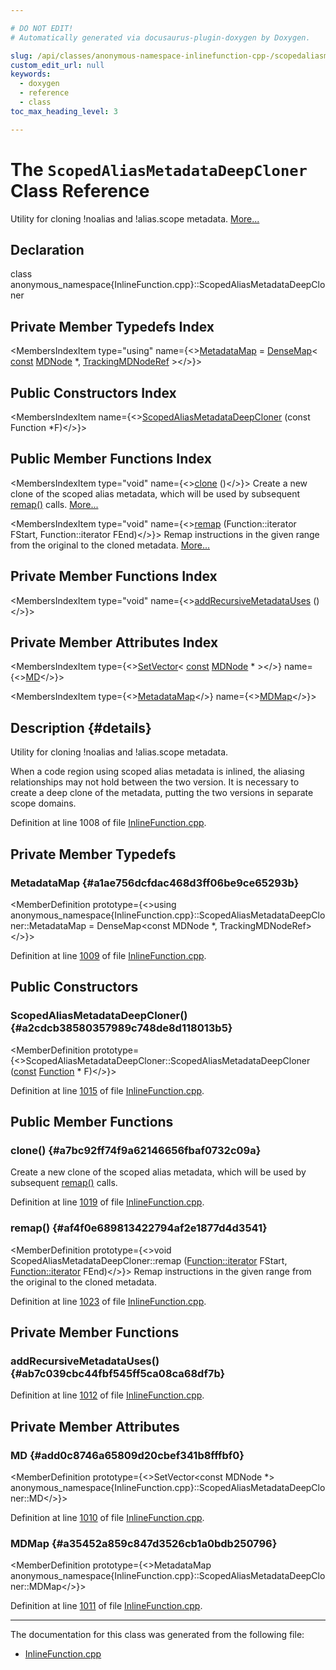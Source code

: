 ```yaml
---

# DO NOT EDIT!
# Automatically generated via docusaurus-plugin-doxygen by Doxygen.

slug: /api/classes/anonymous-namespace-inlinefunction-cpp-/scopedaliasmetadatadeepcloner
custom_edit_url: null
keywords:
  - doxygen
  - reference
  - class
toc_max_heading_level: 3

---
```





# The `ScopedAliasMetadataDeepCloner` Class Reference

<DoxygenPage pluginConfig={pluginConfig}>

Utility for cloning !noalias and !alias.scope metadata. <a href="#details">More...</a>

## Declaration

<CodeBlock>class anonymous_namespace{InlineFunction.cpp}::ScopedAliasMetadataDeepCloner</CodeBlock>

## Private Member Typedefs Index

<MembersIndex>

<MembersIndexItem
  type="using"
  name={<><a href="#a1ae756dcfdac468d3ff06be9ce65293b">MetadataMap</a> = <a href="/docs/api/classes/llvm/densemap">DenseMap</a>&lt; <a href="/docs/api/files/lib/lib/target/lib/target/aarch64/aarch64promoteconstant-cpp/#a90f8350fecae261c25be85d38b451bff">const</a> <a href="/docs/api/classes/llvm/mdnode">MDNode</a> &#42;, <a href="/docs/api/namespaces/llvm/#a0b32d680d9bfed0636f7297d89583e27">TrackingMDNodeRef</a> &gt;</>}>
</MembersIndexItem>

</MembersIndex>

## Public Constructors Index

<MembersIndex>

<MembersIndexItem
  name={<><a href="#a2cdcb38580357989c748de8d118013b5">ScopedAliasMetadataDeepCloner</a> (const Function &#42;F)</>}>
</MembersIndexItem>

</MembersIndex>

## Public Member Functions Index

<MembersIndex>

<MembersIndexItem
  type="void"
  name={<><a href="#a7bc92ff74f9a62146656fbaf0732c09a">clone</a> ()</>}>
Create a new clone of the scoped alias metadata, which will be used by subsequent <a href="#af4f0e689813422794af2e1877d4d3541">remap()</a> calls. <a href="#a7bc92ff74f9a62146656fbaf0732c09a">More...</a>
</MembersIndexItem>

<MembersIndexItem
  type="void"
  name={<><a href="#af4f0e689813422794af2e1877d4d3541">remap</a> (Function::iterator FStart, Function::iterator FEnd)</>}>
Remap instructions in the given range from the original to the cloned metadata. <a href="#af4f0e689813422794af2e1877d4d3541">More...</a>
</MembersIndexItem>

</MembersIndex>

## Private Member Functions Index

<MembersIndex>

<MembersIndexItem
  type="void"
  name={<><a href="#ab7c039cbc44fbf545ff5ca08ca68df7b">addRecursiveMetadataUses</a> ()</>}>
</MembersIndexItem>

</MembersIndex>

## Private Member Attributes Index

<MembersIndex>

<MembersIndexItem
  type={<><a href="/docs/api/classes/llvm/setvector">SetVector</a>&lt; <a href="/docs/api/files/lib/lib/target/lib/target/aarch64/aarch64promoteconstant-cpp/#a90f8350fecae261c25be85d38b451bff">const</a> <a href="/docs/api/classes/llvm/mdnode">MDNode</a> &#42; &gt;</>}
  name={<><a href="#add0c8746a65809d20cbef341b8fffbf0">MD</a></>}>
</MembersIndexItem>

<MembersIndexItem
  type={<><a href="/docs/api/classes/llvm/densemap">MetadataMap</a></>}
  name={<><a href="#a35452a859c847d3526cb1a0bdb250796">MDMap</a></>}>
</MembersIndexItem>

</MembersIndex>

## Description {#details}

Utility for cloning !noalias and !alias.scope metadata.

When a code region using scoped alias metadata is inlined, the aliasing relationships may not hold between the two version. It is necessary to create a deep clone of the metadata, putting the two versions in separate scope domains.

Definition at line 1008 of file <a href="/docs/api/files/lib/lib/transforms/lib/transforms/utils/inlinefunction-cpp">InlineFunction.cpp</a>.

<SectionDefinition>

## Private Member Typedefs

### MetadataMap {#a1ae756dcfdac468d3ff06be9ce65293b}

<MemberDefinition
  prototype={<>using anonymous&#95;namespace&#123;InlineFunction.cpp&#125;::ScopedAliasMetadataDeepCloner::MetadataMap =  DenseMap&lt;const MDNode &#42;, TrackingMDNodeRef&gt;</>}>

Definition at line <a href="/docs/api/files/lib/lib/transforms/lib/transforms/utils/inlinefunction-cpp/#l01009">1009</a> of file <a href="/docs/api/files/lib/lib/transforms/lib/transforms/utils/inlinefunction-cpp">InlineFunction.cpp</a>.
</MemberDefinition>

</SectionDefinition>

<SectionDefinition>

## Public Constructors

### ScopedAliasMetadataDeepCloner() {#a2cdcb38580357989c748de8d118013b5}

<MemberDefinition
  prototype={<>ScopedAliasMetadataDeepCloner::ScopedAliasMetadataDeepCloner (<a href="/docs/api/files/lib/lib/target/lib/target/aarch64/aarch64promoteconstant-cpp/#a90f8350fecae261c25be85d38b451bff">const</a> <a href="/docs/api/classes/llvm/function">Function</a> &#42; F)</>}>

Definition at line <a href="/docs/api/files/lib/lib/transforms/lib/transforms/utils/inlinefunction-cpp/#l01015">1015</a> of file <a href="/docs/api/files/lib/lib/transforms/lib/transforms/utils/inlinefunction-cpp">InlineFunction.cpp</a>.
</MemberDefinition>

</SectionDefinition>

<SectionDefinition>

## Public Member Functions

### clone() {#a7bc92ff74f9a62146656fbaf0732c09a}

<MemberDefinition
  prototype="void ScopedAliasMetadataDeepCloner::clone ()">
Create a new clone of the scoped alias metadata, which will be used by subsequent <a href="#af4f0e689813422794af2e1877d4d3541">remap()</a> calls.

Definition at line <a href="/docs/api/files/lib/lib/transforms/lib/transforms/utils/inlinefunction-cpp/#l01019">1019</a> of file <a href="/docs/api/files/lib/lib/transforms/lib/transforms/utils/inlinefunction-cpp">InlineFunction.cpp</a>.
</MemberDefinition>

### remap() {#af4f0e689813422794af2e1877d4d3541}

<MemberDefinition
  prototype={<>void ScopedAliasMetadataDeepCloner::remap (<a href="/docs/api/classes/llvm/function/#a19595c245bd2e3eefa93ce22db5ad15f">Function::iterator</a> FStart, <a href="/docs/api/classes/llvm/function/#a19595c245bd2e3eefa93ce22db5ad15f">Function::iterator</a> FEnd)</>}>
Remap instructions in the given range from the original to the cloned metadata.

Definition at line <a href="/docs/api/files/lib/lib/transforms/lib/transforms/utils/inlinefunction-cpp/#l01023">1023</a> of file <a href="/docs/api/files/lib/lib/transforms/lib/transforms/utils/inlinefunction-cpp">InlineFunction.cpp</a>.
</MemberDefinition>

</SectionDefinition>

<SectionDefinition>

## Private Member Functions

### addRecursiveMetadataUses() {#ab7c039cbc44fbf545ff5ca08ca68df7b}

<MemberDefinition
  prototype="void ScopedAliasMetadataDeepCloner::addRecursiveMetadataUses ()">

Definition at line <a href="/docs/api/files/lib/lib/transforms/lib/transforms/utils/inlinefunction-cpp/#l01012">1012</a> of file <a href="/docs/api/files/lib/lib/transforms/lib/transforms/utils/inlinefunction-cpp">InlineFunction.cpp</a>.
</MemberDefinition>

</SectionDefinition>

<SectionDefinition>

## Private Member Attributes

### MD {#add0c8746a65809d20cbef341b8fffbf0}

<MemberDefinition
  prototype={<>SetVector&lt;const MDNode &#42;&gt; anonymous&#95;namespace&#123;InlineFunction.cpp&#125;::ScopedAliasMetadataDeepCloner::MD</>}>

Definition at line <a href="/docs/api/files/lib/lib/transforms/lib/transforms/utils/inlinefunction-cpp/#l01010">1010</a> of file <a href="/docs/api/files/lib/lib/transforms/lib/transforms/utils/inlinefunction-cpp">InlineFunction.cpp</a>.
</MemberDefinition>

### MDMap {#a35452a859c847d3526cb1a0bdb250796}

<MemberDefinition
  prototype={<>MetadataMap anonymous&#95;namespace&#123;InlineFunction.cpp&#125;::ScopedAliasMetadataDeepCloner::MDMap</>}>

Definition at line <a href="/docs/api/files/lib/lib/transforms/lib/transforms/utils/inlinefunction-cpp/#l01011">1011</a> of file <a href="/docs/api/files/lib/lib/transforms/lib/transforms/utils/inlinefunction-cpp">InlineFunction.cpp</a>.
</MemberDefinition>

</SectionDefinition>

<hr/>

The documentation for this class was generated from the following file:

<ul>
<li><a href="/docs/api/files/lib/lib/transforms/lib/transforms/utils/inlinefunction-cpp">InlineFunction.cpp</a></li>
</ul>

</DoxygenPage>
